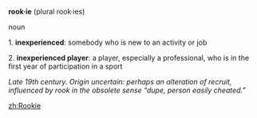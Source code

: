'''rook·ie''' (plural rook·ies)

noun 

1. '''inexperienced''': somebody who is new to an activity or job

2. '''inexperienced player''': a player, especially a professional, who is in the first year of participation in a sport

''Late 19th century. Origin uncertain: perhaps an alteration of recruit, influenced by rook in the obsolete sense “dupe, person easily cheated.”''

[[zh:Rookie]]